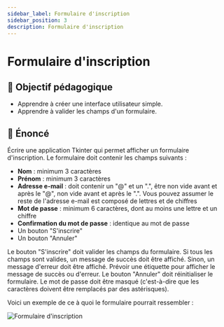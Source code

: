 ```yaml
---
sidebar_label: Formulaire d'inscription
sidebar_position: 3
description: Formulaire d'inscription
---
```


# Formulaire d'inscription

## 🎯 Objectif pédagogique

- Apprendre à créer une interface utilisateur simple.
- Apprendre à valider les champs d'un formulaire.

## 📜 Énoncé

Écrire une application Tkinter qui permet afficher un formulaire d'inscription. Le formulaire doit contenir les champs suivants :
- **Nom** : minimum 3 caractères
- **Prénom** : minimum 3 caractères
- **Adresse e-mail** : doit contenir un "@" et un ".", être non vide avant et après le "@", non vide avant et après le ".". Vous pouvez assumer le reste de l'adresse e-mail est composé de lettres et de chiffres
- **Mot de passe** : minimum 6 caractères, dont au moins une lettre et un chiffre
- **Confirmation du mot de passe** : identique au mot de passe
- Un bouton "S'inscrire"
- Un bouton "Annuler"

Le bouton "S'inscrire" doit valider les champs du formulaire. Si tous les
champs sont valides, un message de succès doit être affiché. Sinon, un message
d'erreur doit être affiché. Prévoir une étiquette pour afficher le message de
succès ou d'erreur. Le bouton "Annuler" doit réinitialiser le formulaire. Le
mot de passe doit être masqué (c'est-à-dire que les caractères doivent être
remplacés par des astérisques).

Voici un exemple de ce à quoi le formulaire pourrait ressembler :

![Formulaire d'inscription](/img/Formulaire_tkinter.png)
